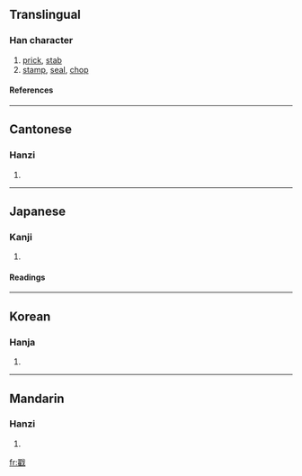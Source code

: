 ==Translingual==
===Han character===
{{Han char|rn=62|rad=戈|as=14|sn=18|four=1325<sub>0</sub>|canj=尸土戈 (SGI)}}
# [[prick]], [[stab]]
# [[stamp]], [[seal]], [[chop]]
====References====
{{Han ref|kx=0414.240|dkj=11684|dj=0758.150|hdz=21414.040|uh=6233|ud=25139|bh=C257|bd=49751}}
----
==Cantonese==
===Hanzi===
{{yue-hanzi|jyut=|y=cheuk3}}
# {{defn|Cantonese}}
----
==Japanese==
===Kanji===
{{ja-kanji|grade=|rs=戈14}}
# {{defn|Japanese}} 
====Readings====
{{ja-readings|on=[[たく]] (taku)|kun=[[さす]] (sasu), [[つく]] (tsuku)}}
----
==Korean==
===Hanja===
{{ko-hanja|hangeul=착|eumhun=|rv=chak|mr=ch'ak|y=chak}}
# {{defn|Korean}}
----
==Mandarin==
===Hanzi===
{{cmn-hanzi|pin=[[ài]] ([[ai4]]), [[chuō]] ([[chuo1]])|wg=ai<sup>4</sup>, ch'o<sup>1</sup>}}
# {{defn|Mandarin}}

[[fr:戳]]